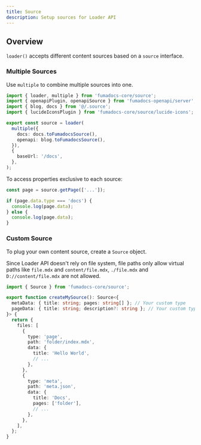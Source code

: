 ```yaml
---
title: Source
description: Setup sources for Loader API
---
```


## Overview

`loader()` accepts different content sources based on a `source` interface.

### Multiple Sources

Use `multiple` to combine multiple sources into one.

```ts
import { loader, multiple } from 'fumadocs-core/source';
import { openapiPlugin, openapiSource } from 'fumadocs-openapi/server';
import { blog, docs } from '@/.source';
import { lucideIconsPlugin } from 'fumadocs-core/source/lucide-icons';

export const source = loader(
  multiple({
    docs: docs.toFumadocsSource(),
    openapi: blog.toFumadocsSource(),
  }),
  {
    baseUrl: '/docs',
  },
);
```

To access properties exclusive to each source:

```ts
const page = source.getPage(['...']);

if (page.data.type === 'docs') {
  console.log(page.data);
} else {
  console.log(page.data);
}
```

### Custom Source

To plug your own content source, create a `Source` object.

Since Loader API doesn't rely on file system, file paths only allow virtual paths like `file.mdx` and `content/file.mdx`, `./file.mdx` and `D://content/file.mdx` are not allowed.

```ts twoslash
import { Source } from 'fumadocs-core/source';

export function createMySource(): Source<{
  metaData: { title: string; pages: string[] }; // Your custom type
  pageData: { title: string; description?: string }; // Your custom type
}> {
  return {
    files: [
      {
        type: 'page',
        path: 'folder/index.mdx',
        data: {
          title: 'Hello World',
          // ...
        },
      },
      {
        type: 'meta',
        path: 'meta.json',
        data: {
          title: 'Docs',
          pages: ['folder'],
          // ...
        },
      },
    ],
  };
}
```
